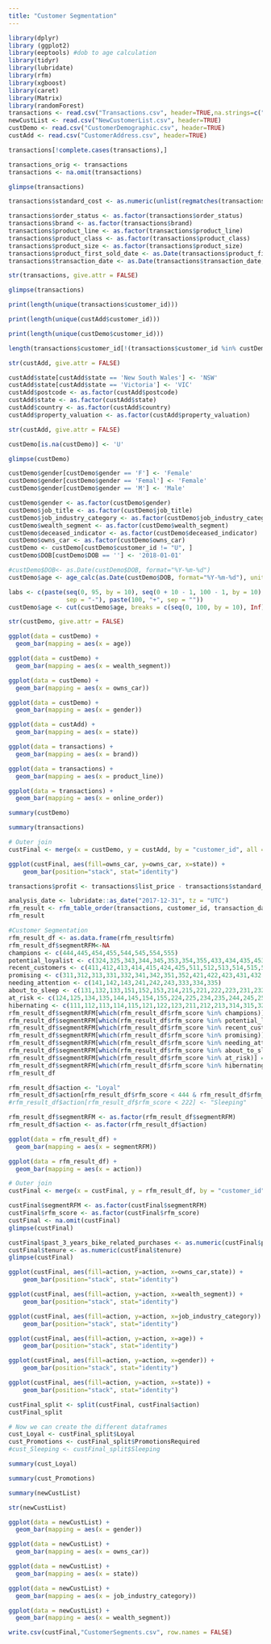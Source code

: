 ```yaml
---
title: "Customer Segmentation"
---
```


```r
library(dplyr)
library (ggplot2)
library(eeptools) #dob to age calculation
library(tidyr)
library(lubridate)
library(rfm)
library(xgboost)
library(caret)
library(Matrix)
library(randomForest)
transactions <- read.csv("Transactions.csv", header=TRUE,na.strings=c(""," ","NA"))
newCustList <- read.csv("NewCustomerList.csv", header=TRUE)
custDemo <- read.csv("CustomerDemographic.csv", header=TRUE)
custAdd <- read.csv("CustomerAddress.csv", header=TRUE)
```

```r
transactions[!complete.cases(transactions),]
```
```r
transactions_orig <- transactions
transactions <- na.omit(transactions)
```

```r
glimpse(transactions)
```
```r
transactions$standard_cost <- as.numeric(unlist(regmatches(transactions$standard_cost,gregexpr("[[:digit:]]+\\.[[:digit:]]\\s*",transactions$standard_cost))))
```

```r
transactions$order_status <- as.factor(transactions$order_status)
transactions$brand <- as.factor(transactions$brand)
transactions$product_line <- as.factor(transactions$product_line)
transactions$product_class <- as.factor(transactions$product_class)
transactions$product_size <- as.factor(transactions$product_size)
transactions$product_first_sold_date <- as.Date(transactions$product_first_sold_date, format = "%m/%d/%Y")
transactions$transaction_date <- as.Date(transactions$transaction_date, format = "%m/%d/%Y")
```

```r
str(transactions, give.attr = FALSE)
```
```r
glimpse(transactions)
```

```r
print(length(unique(transactions$customer_id)))
```

```r
print(length(unique(custAdd$customer_id)))
```
```r
print(length(unique(custDemo$customer_id)))
```

```r
length(transactions$customer_id[!(transactions$customer_id %in% custDemo$customer_id)])
```

```r
str(custAdd, give.attr = FALSE)
```
```r
custAdd$state[custAdd$state == 'New South Wales'] <- 'NSW'
custAdd$state[custAdd$state == 'Victoria'] <- 'VIC'
custAdd$postcode <- as.factor(custAdd$postcode)
custAdd$state <- as.factor(custAdd$state)
custAdd$country <- as.factor(custAdd$country)
custAdd$property_valuation <- as.factor(custAdd$property_valuation)
```

```r
str(custAdd, give.attr = FALSE)
```
```r
custDemo[is.na(custDemo)] <- 'U'
```

```r
glimpse(custDemo)
```

```r
custDemo$gender[custDemo$gender == 'F'] <- 'Female'
custDemo$gender[custDemo$gender == 'Femal'] <- 'Female'
custDemo$gender[custDemo$gender == 'M'] <- 'Male'
```

```r
custDemo$gender <- as.factor(custDemo$gender)
custDemo$job_title <- as.factor(custDemo$job_title)
custDemo$job_industry_category <- as.factor(custDemo$job_industry_category)
custDemo$wealth_segment <- as.factor(custDemo$wealth_segment)
custDemo$deceased_indicator <- as.factor(custDemo$deceased_indicator)
custDemo$owns_car <- as.factor(custDemo$owns_car)
custDemo <- custDemo[custDemo$customer_id != "U", ]
custDemo$DOB[custDemo$DOB == ''] <- '2018-01-01'

#custDemo$DOB<- as.Date(custDemo$DOB, format="%Y-%m-%d")
custDemo$age <- age_calc(as.Date(custDemo$DOB, format="%Y-%m-%d"), units = "years")


```

```r
labs <- c(paste(seq(0, 95, by = 10), seq(0 + 10 - 1, 100 - 1, by = 10),
                sep = "-"), paste(100, "+", sep = ""))
custDemo$age <- cut(custDemo$age, breaks = c(seq(0, 100, by = 10), Inf), labels = labs, right = FALSE)
```

```r
str(custDemo, give.attr = FALSE)
```

```r
ggplot(data = custDemo) +
  geom_bar(mapping = aes(x = age))
```

```r
ggplot(data = custDemo) +
  geom_bar(mapping = aes(x = wealth_segment))
```

```r
ggplot(data = custDemo) +
  geom_bar(mapping = aes(x = owns_car))
```

```r
ggplot(data = custDemo) +
  geom_bar(mapping = aes(x = gender))
```

```r
ggplot(data = custAdd) +
  geom_bar(mapping = aes(x = state))
```

```r
ggplot(data = transactions) +
  geom_bar(mapping = aes(x = brand))
```

```r
ggplot(data = transactions) +
  geom_bar(mapping = aes(x = product_line))
```

```r
ggplot(data = transactions) +
  geom_bar(mapping = aes(x = online_order))
```

```r
summary(custDemo)
```

```r
summary(transactions)
```

```r
# Outer join
custFinal <- merge(x = custDemo, y = custAdd, by = "customer_id", all = TRUE)
```




```r
ggplot(custFinal, aes(fill=owns_car, y=owns_car, x=state)) + 
    geom_bar(position="stack", stat="identity")
```

```r
transactions$profit <- transactions$list_price - transactions$standard_cost
```

```r
analysis_date <- lubridate::as_date("2017-12-31", tz = "UTC")
rfm_result <- rfm_table_order(transactions, customer_id, transaction_date, list_price, analysis_date)
rfm_result
```

```r
#Customer Segmentation
rfm_result_df <- as.data.frame(rfm_result$rfm)
rfm_result_df$segmentRFM<-NA
champions <- c(444,445,454,455,544,545,554,555)
potential_loyalist <- c(324,325,343,344,345,353,354,355,433,434,435,453,533,534,535)
recent_customers <- c(411,412,413,414,415,424,425,511,512,513,514,515,524,525)
promising <- c(311,312,313,331,332,341,342,351,352,421,422,423,431,432,441,442,443,451,452,521,522,523,531,532,541,542,543,551,552,553)
needing_attention <- c(141,142,143,241,242,243,333,334,335)
about_to_sleep <- c(131,132,133,151,152,153,214,215,221,222,223,231,232,233,251,252,253)
at_risk <- c(124,125,134,135,144,145,154,155,224,225,234,235,244,245,254,255,323)
hibernating <- c(111,112,113,114,115,121,122,123,211,212,213,314,315,321,322)
rfm_result_df$segmentRFM[which(rfm_result_df$rfm_score %in% champions)] = "Champion"
rfm_result_df$segmentRFM[which(rfm_result_df$rfm_score %in% potential_loyalist)] = "PotentialLoyalist"
rfm_result_df$segmentRFM[which(rfm_result_df$rfm_score %in% recent_customers)] = "NewCustomers"
rfm_result_df$segmentRFM[which(rfm_result_df$rfm_score %in% promising)] = "Promising"
rfm_result_df$segmentRFM[which(rfm_result_df$rfm_score %in% needing_attention)] = "NeedsAttention"
rfm_result_df$segmentRFM[which(rfm_result_df$rfm_score %in% about_to_sleep)] = "AboutToSleep"
rfm_result_df$segmentRFM[which(rfm_result_df$rfm_score %in% at_risk)] = "AtRisk"
rfm_result_df$segmentRFM[which(rfm_result_df$rfm_score %in% hibernating)] = "Hibernating"
rfm_result_df
```

```r
rfm_result_df$action <- "Loyal"
rfm_result_df$action[rfm_result_df$rfm_score < 444 & rfm_result_df$rfm_score >= 111] <- "PromotionsRequired"
#rfm_result_df$action[rfm_result_df$rfm_score < 222] <- "Sleeping"

```

```r
rfm_result_df$segmentRFM <- as.factor(rfm_result_df$segmentRFM)
rfm_result_df$action <- as.factor(rfm_result_df$action)
```

```r
ggplot(data = rfm_result_df) +
  geom_bar(mapping = aes(x = segmentRFM))
```
```r
ggplot(data = rfm_result_df) +
  geom_bar(mapping = aes(x = action))
```

```r
# Outer join
custFinal <- merge(x = custFinal, y = rfm_result_df, by = "customer_id", all = TRUE)
```

```r
custFinal$segmentRFM <- as.factor(custFinal$segmentRFM)
custFinal$rfm_score <- as.factor(custFinal$rfm_score)
custFinal <- na.omit(custFinal)
glimpse(custFinal)
```
```r
custFinal$past_3_years_bike_related_purchases <- as.numeric(custFinal$past_3_years_bike_related_purchases)
custFinal$tenure <- as.numeric(custFinal$tenure)
glimpse(custFinal)
```

```r
ggplot(custFinal, aes(fill=action, y=action, x=owns_car,state)) + 
    geom_bar(position="stack", stat="identity")
```

```r
ggplot(custFinal, aes(fill=action, y=action, x=wealth_segment)) + 
    geom_bar(position="stack", stat="identity")
```

```r
ggplot(custFinal, aes(fill=action, y=action, x=job_industry_category)) + 
    geom_bar(position="stack", stat="identity")
```



```r
ggplot(custFinal, aes(fill=action, y=action, x=age)) + 
    geom_bar(position="stack", stat="identity")
```



```r
ggplot(custFinal, aes(fill=action, y=action, x=gender)) + 
    geom_bar(position="stack", stat="identity")
```

```r
ggplot(custFinal, aes(fill=action, y=action, x=state)) + 
    geom_bar(position="stack", stat="identity")
```

```r
custFinal_split <- split(custFinal, custFinal$action)
custFinal_split
```

```r
# Now we can create the different dataframes
cust_Loyal <- custFinal_split$Loyal
cust_Promotions <- custFinal_split$PromotionsRequired
#cust_Sleeping <- custFinal_split$Sleeping
```

```r
summary(cust_Loyal)
```
```r
summary(cust_Promotions)
```

```r
summary(newCustList)
```
```r
str(newCustList)
```

```r
ggplot(data = newCustList) +
  geom_bar(mapping = aes(x = gender))
```


```r
ggplot(data = newCustList) +
  geom_bar(mapping = aes(x = owns_car))
```

```r
ggplot(data = newCustList) +
  geom_bar(mapping = aes(x = state))
```

```r
ggplot(data = newCustList) +
  geom_bar(mapping = aes(x = job_industry_category))
```

```r
ggplot(data = newCustList) +
  geom_bar(mapping = aes(x = wealth_segment))
```

```r
write.csv(custFinal,"CustomerSegments.csv", row.names = FALSE)
```










